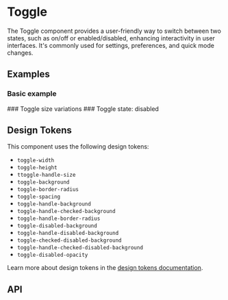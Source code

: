 
<Meta title="Docs/Components/Form/Toggle" />

# Toggle
The Toggle component provides a user-friendly way to switch between two states, such as on/off or enabled/disabled, enhancing interactivity in user interfaces.
It's commonly used for settings, preferences, and quick mode changes.

## Examples
### Basic example
<Canvas sourceState="shown" of={ToggleStories.Simple} />
### Toggle size variations
<Canvas sourceState="shown" of={ToggleStories.Sizes} />
### Toggle state: disabled
<Canvas sourceState="shown" of={ToggleStories.Disabled} />

## Design Tokens
This component uses the following design tokens:

- `toggle-width`
- `toggle-height`
- `ttoggle-handle-size`
- `toggle-background`
- `toggle-border-radius`
- `toggle-spacing`
- `toggle-handle-background`
- `toggle-handle-checked-background`
- `toggle-handle-border-radius`
- `toggle-disabled-background`
- `toggle-handle-disabled-background`
- `toggle-checked-disabled-background`
- `toggle-handle-checked-disabled-background`
- `toggle-disabled-opacity`

Learn more about design tokens in the [design tokens documentation](?path=/story/docs-design-tokens-getting-started--page).

## API

[//]: # (<ArgsTable of={Toggle} />)
